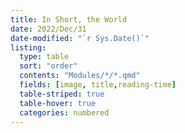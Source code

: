 ```yaml
---
title: In Short, the World
date: 2022/Dec/31
date-modified: "`r Sys.Date()`"
listing: 
  type: table
  sort: "order"
  contents: "Modules/*/*.qmd"
  fields: [image, title,reading-time]
  table-striped: true
  table-hover: true
  categories: numbered
---
```

